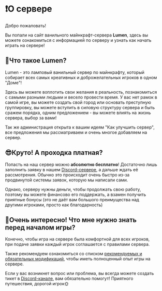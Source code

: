 # ❗О сервере
 
Добро пожаловать! 

Вы попали на сайт ванильного майнкрафт-сервера **Lumen**, здесь вы можете ознакомиться с информацией по серверу и узнать как начать играть на сервере!

## 🤔Что такое **Lumen**?

Lumen - это ламповый ванильный сервер по майнкрафту, который собирает всех самых креативных и доброжелательных игроков в одном "Доме"!

Здесь вы можете воплотить свои желания в реальность, познакомиться с самыми разными людьми и весело провести время. У вас нет рамок в самой игре, вы можете создать свой город или основать преступную группировку, вы можете вступить в силовую структуру сервера и быть сражем порядка, одним предложением - вы можете влиять на жизнь сервера, выбор за вами!

Так же администрация открыта к вашим идеям "Как улучшить сервер", все предложения мы рассматриваем и очень многое добавляем на сервер.

## 😎Круто! А проходка платная?

Попасть на наш сервер можно **абсолютно бесплатно**! Достаточно лишь заполнить заявку в нашем [Discord-сервере](https://discord.gg/2DX6aZw6), а дальше ждать её рассмотрения. Обычно это происходит очень быстро из-за продвинутой системы заявок, которую мы написали сами. 

Однако, серверу нужны деньги, чтобы продолжать свою работу, поэтому вы можете финансово его поддержать, а взамен получить приятные бонусы (это не даёт вам большого преимущества над другими игроками, просто как благодарность)

## 🎇Очень интересно! Что мне нужно знать перед началом игры?

Конечно, чтобы игра на сервере была комфортной для всех игроков, при подаче заявки каждый игрок соглашается с правилами сервера. 

Также рекомендуем ознакомиться со списком [рекомендуемых и обязательных модификаций](https://discord.gg/nZD7UP3RmZ), чтобы иметь полноценный опыт игры на сервере. 

Если у вас возникнет вопрос или проблема, вы всегда можете создать тикет в [Discord-канале](https://discord.gg/nNfSxwfrGU), вам обязательно помогут! Приятного путешествия, дорогой игрок🌞
